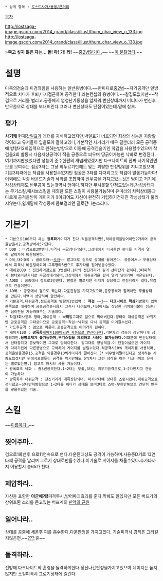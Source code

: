  * 상위 항목 : [[로스트사가/용병/근거리]]

[[목차]]

http://lostsaga-image.gscdn.com/2014_grand/class/illust/thum_char_view_n_133.jpg
http://lostsaga-image.gscdn.com/2014_grand/class/illust/thum_char_view_o_133.jpg

>'''죽고 싶지 않은 자는... 돌! 아! 가! 라!'''
~~[[중2병|중2병말기다.]]~~ ~~[[버서커(4차)|이 분]]닮았다.~~
= 설명 =
마족의검술과 마검의힘을 사용하는 일반용병이다.~~한마디로[[중2병]]~~자기공격만 일방적으로 치다가 후퇴,다시접근하여 공격한다.라는컨셉의 용병이다.~~칼집도없지만~~착검으로 거리를 벌리고.공중에서 엄청난기동성을 앞세워.변신상태까지 버티다가 변신후 반무콤으로 상대를 보내버린다.그러나 변신상태도 단점이있는데.밑에 참조.

== 평가 ==
'''사기캐''' 현재[[박일표(로스트사가)|갓일표]]가 래더를 지배하고있지만.박일표가 너프되면 최상의 성능을 자랑할것이라고 유저들이 입을모아 말하고있다,기본적인 사거리가 매우 길뿐더러 모든 공격중에 방향키2회입력으로 원하는방향으로 이동해 공격캔슬기인 착검을 사용할수있으며 착검을3회 발동시 다음지상공격이 적을 공중으로 띄우며 땅긁이가능한 낙화로 변경된다.여기까지만했었다면 성능이 준수한편의 개념캐였겠지만 다크나이트의 진짜 사기적인면모를 보여주는 점공3타는 그냥 휘두르기만해도 맞는 괴랄한 판정범위를 지니고있으며 기본3타째에는 착검을 사용할수없지만 점공은 3타를 다때리고도 착검이 발동가능하다!이외에도 각종 바운드기술과 낙화를 조합하여 반무콤을 가지고있는것은 덤이고 거기에 각성상태때도 반무콤이 있는것역시 덤이다.하지만 무시못할 단점도있는데,각성상태때는 무기스킬,패시브스킬을 제외한 모든 스킬이 사용불가능하며 유미라의 차력상태등과 다르게 공격을받아 게이지가 0이되어도 자신이 완전히 기립하기전까진 각성상태가 풀리지않는다,쉽게말해 각성중에 콤보걸리면 골로간다는소리다.
= 기본기 =
 * 기본으로100까지 차는 '''광폭화'''게이지가 찬다.적을공격하면5,적이공격을방어하면2가차며 공격을받을시2.공격방어시5가찬다.
 * DDD : 마검으로3번밴다.피격시 무꿇상태가되며,그상태에서 다시한번 평타를 피격시 멀리 날아가며 바운딩된다.
 * D꾹,대쉬D꾹 : 끌려오라~~[[오라오라|오라]]~~ 말그대로 검으로 상대를 끌어온다. 공중에서나 무끓상태에서 피격시 바운딩이되며.그후평타3번으로 추가타를 집어넣을수있다.
 * 대쉬중DDD : 전진하며검으로 3번밴다.1타의 전진거리가 길어 선타잡기 편하다.3타피격시 평타와마찬가지로 무꿇상태가되며,그상태에서 대쉬공격을 할시 멀리 날아가며 바운딩된다.
 * ADDD : 공중에서 검으로3번밴다. 판정은 별로지만 리치가 상당하고 전진거리가 길다.착검으로 캔슬이된다.
 * AD꾹 : 공중에서 검으로 찍는다.다운판정을 가지고있으며,공중공격과 함께하면 무꿇상태로 만든다.넉백이 상당하여 쓸만하다.
 * 기본공격,대쉬공격,점프공격중 방향키2번입력 : '''착검''' ~~[[낭인(로스트사가)|?]]~~ '''다크나이트 핵심기'''방향키 입력한쪽으로 대쉬하며 공중공격중사용시 그즉시 내려오며,지상에서도 상당한 리치와더불어 정신나간 심리전을 가능캐해주는 기술이다.
 * 착검3회사용후 평타,대쉬공격 : '''낙화'''말그대로 검으로 찍어버린다.평타와 대쉬공격은 바뀌지만 공중공격은 그대로이므로 공중공격ㅡ착검ㅡ낙화로 다시 공격을 이어갈수있다.
 * 가드후공격 : 검으로 띄운다.공중공격으로 이어가기 편하다.
 * 게이지100 : '''광폭화'''[[나르(리그 오브 레전드)|게이지100이되면 자동으로 변신이된다]].기본기의 성능이 장난아니게 상향되지만.'''용병교체가 불가능하며,무기스킬을 제외하고 사용이 불가능하다.'''이떄문에 변신상태에서 선타잡히고 콤보먹이면 그대로 당해야한다. 말그대로 양날의검.이 단점이싫으면 게이지가 다차기전에 다른용병으로 교체하여 게이지를 날릴수있다.적공격시10씩 게이지를 사용하며,공격을받을경우15,공격을 막을경우10씩게이지가 떨어진다.[* 너무빨리떨어진다고 생각하는 사람도있겟지만 위에서술했듯이 공격을 막기만해도 5씩차서 그런 생각을 하는 다크나이트 유저는 별로없는편.] 참고로 패시브 사용 가능이다.
 * 광폭화후 낙화 : 총3번공격한다.1~2타는 무꿇,3타는 띄우기공격으로,1~2타만치고 캔슬이 가능하다.
 * 광폭화후 대쉬공격 : 전진거리가 대폭상향되며. 마지막타떄 상대를 스턴시킨다.대쉬공격으로선타잡고ㅡ상대반대방향으로 1~2타를 하다가 상대를 보며3타로 스턴-무한반복으로 간단히 반무를 넣을수있는 기술.

= 스킬 =
~~[[중2병|이름이다..]]~~
== 찢어주마.. ==
검으로1회밴후 으로11연속으로 밴다.다운된대상도 공격이 가능하며.사용중D키로 13연타쨰 공격을 날리며 그로기 상태로만들수있다.이기술로 게이지를 채울수있다.추가타까지 이용할시 총65가 찬다.

== 제압하라.. ==
자신을 포함한 '''아군에게!'''피격무시,방어파괴효과를 준다.딱봐도 알겠지만 모든 버프기의 상위호환 소리를 듣고있는 버프계의 [[만악의 근원]]

== 일어나라.. ==
상대를 공중에 세운후 피를 흡수한다.다운판정을 가지고있다. 기술피격시 경직은 그리길지않은편.~~[[라그나|???]]:휴~~

== 돌격하라.. ==
전방에 다크나이트의 혼령을 돌격하게한다.정신나간판정을가지고있으며.데미지는 높지않지만 스킬피격시 그로기상태에 걸린다.
